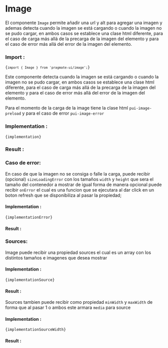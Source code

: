 
# Image

El componente `Image` permite añadir una url y alt para agregar una imagen y ademas detecta cuando la imagen se está
cargando o cuando la imagen no se pudo cargar, en ambos casos se establece una clase html diferente, para el caso de
carga más allá de la precarga de la imagen del elemento y para el caso de error más allá del error de la imagen del
elemento.

### Import :

<Code>{`import { Image } from 'pragmate-ui/image';`}</Code>

Este componente detecta cuando la imagen se está cargando o cuando la imagen no se pudo cargar, en ambos casos se
establece una clase html diferente, para el caso de carga más allá de la precarga de la imagen del elemento y para el
caso de error más allá del error de la imagen del elemento.

Para el momento de la carga de la image tiene la clase html `pui-image-preload` y para el caso de error `pui-image-error`

### Implementation :

<Code>{implementation}</Code>

### Result :

<Results />

### Caso de error:

En caso de que la imagen no se consiga o falle la carga, puede recibir (opcional) `sizeLoadingError` con los tamaños `width` y `height` que sera el tamaño del contenedor a mostrar de igual forma
de manera opcional puede recibir `onError` el cual es una funcion que se ejecutara al dar click en un boton refresh que se disponibiliza al pasar la propiedad;

#### Implementation :

<Code>{implementationError}</Code>

#### Result :

<Error />

### Sources:

Image puede recibir una propiedad sources el cual es un array con los distintos tamaños e imagenes que desea mostrar

#### Implementation :

<Code>{implementationSource}</Code>

#### Result :

<Sources />

Sources tambien puede recibir como propiedad `minWidth` y `maxWidth` de forma que al pasar 1 o ambos este armara `media` para source

#### Implementation :

<Code>{implementationSourceWidth}</Code>

#### Result :

<SourcesWidth />

